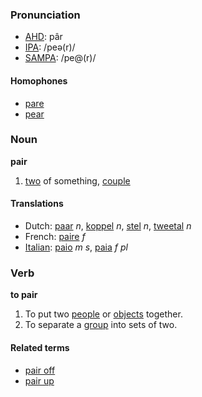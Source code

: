 ===Pronunciation===
*[[w:AHD|AHD]]: pâr
*[[w:IPA|IPA]]: /peə(r)/
*[[w:SAMPA|SAMPA]]: /pe@(r)/

====Homophones====
*[[pare]]
*[[pear]]

===Noun===
'''pair'''<!-- is the plural pair, pairs, or both? -->

#[[two]] of something, [[couple]]

====Translations====
*Dutch: [[paar]] ''n'', [[koppel]] ''n'', [[stel]] ''n'', [[tweetal]] ''n''
*French: [[paire]] ''f''
*[[Italian]]: [[paio]] ''m s'', [[paia]] ''f pl''

===Verb===
'''to pair'''

# To put two [[people]] or [[objects]] together. 
# To separate a [[group]] into sets of two.

====Related terms====
*[[pair off]]
*[[pair up]]